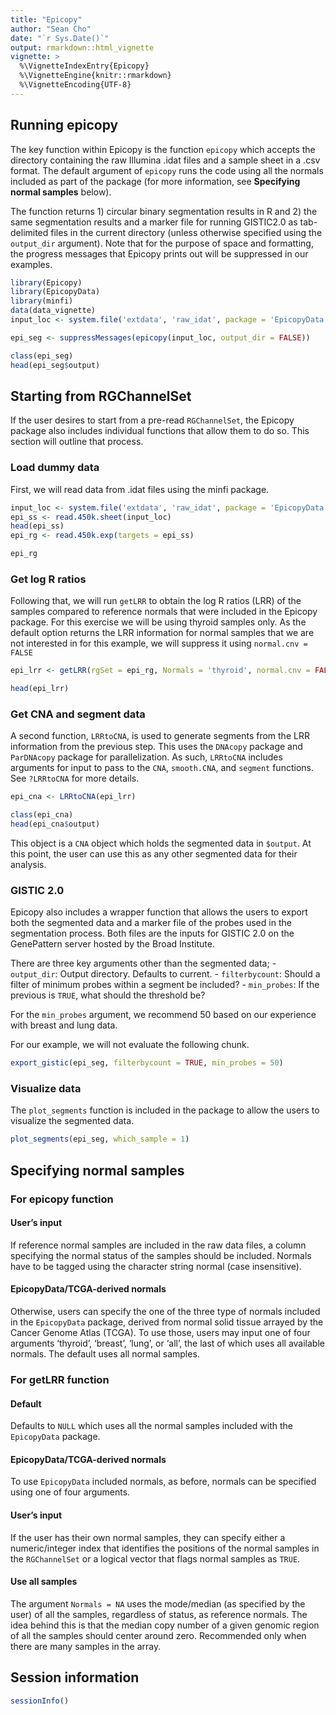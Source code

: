 ```yaml
---
title: "Epicopy"
author: "Sean Cho"
date: "`r Sys.Date()`"
output: rmarkdown::html_vignette
vignette: >
  %\VignetteIndexEntry{Epicopy}
  %\VignetteEngine{knitr::rmarkdown}
  %\VignetteEncoding{UTF-8}
---
```


## Running epicopy

The key function within Epicopy is the function `epicopy` which accepts the directory containing the raw Illumina .idat files and a sample sheet in a .csv format. The default argument of `epicopy` runs the code using all the normals included as part of the package (for more information, see **Specifying normal samples** below). 

The function returns 1) circular binary segmentation results in R and 2) the same segmentation results and a marker file for running GISTIC2.0 as tab-delimited files in the current directory (unless otherwise specified using the `output_dir` argument). Note that for the purpose of space and formatting, the progress messages that Epicopy prints out will be suppressed in our examples.

```r
library(Epicopy)
library(EpicopyData)
library(minfi)
data(data_vignette)
input_loc <- system.file('extdata', 'raw_idat', package = 'EpicopyData')
```

```r
epi_seg <- suppressMessages(epicopy(input_loc, output_dir = FALSE))
```

```r
class(epi_seg)
head(epi_seg$output)
```

## Starting from RGChannelSet

If the user desires to start from a pre-read `RGChannelSet`, the Epicopy package also includes individual functions that allow them to do so. This section will outline that process.

### Load dummy data

First, we will read data from .idat files using the minfi package.

```r
input_loc <- system.file('extdata', 'raw_idat', package = 'EpicopyData')
epi_ss <- read.450k.sheet(input_loc)
head(epi_ss)
epi_rg <- read.450k.exp(targets = epi_ss)
```

```r
epi_rg
```

### Get log R ratios

Following that, we will run `getLRR` to obtain the log R ratios (LRR) of the samples compared to reference normals that were included in the Epicopy package. For this exercise we will be using thyroid samples only. As the default option returns the LRR information for normal samples that we are not interested in for this example, we will suppress it using `normal.cnv = FALSE`

```r
epi_lrr <- getLRR(rgSet = epi_rg, Normals = 'thyroid', normal.cnv = FALSE)
```

```r
head(epi_lrr)
```

### Get CNA and segment data

A second function, `LRRtoCNA`, is used to generate segments from the LRR information from the previous step. This uses the `DNAcopy` package and `ParDNAcopy` package for parallelization. As such, `LRRtoCNA` includes arguments for input to pass to the `CNA`, `smooth.CNA`, and `segment` functions. See `?LRRtoCNA` for more details.

```r
epi_cna <- LRRtoCNA(epi_lrr)
```

```r
class(epi_cna)
head(epi_cna$output)
```

This object is a `CNA` object which holds the segmented data in `$output`. At this point, the user can use this as any other segmented data for their analysis.

### GISTIC 2.0

Epicopy also includes a wrapper function that allows the users to export both the segmented data and a marker file of the probes used in the segmentation process. Both files are the inputs for GISTIC 2.0 on the GenePattern server hosted by the Broad Institute.

There are three key arguments other than the segmented data;
- `output_dir`: Output directory. Defaults to current.
- `filterbycount`: Should a filter of minimum probes within a segment be included?
- `min_probes`: If the previous is `TRUE`, what should the threshold be?

For the `min_probes` argument, we recommend 50 based on our experience with breast and lung data.

For our example, we will not evaluate the following chunk.

```r
export_gistic(epi_seg, filterbycount = TRUE, min_probes = 50)
```

### Visualize data

The `plot_segments` function is included in the package to allow the users to visualize the segmented data.

```r
plot_segments(epi_seg, which_sample = 1)
```


## Specifying normal samples

### For epicopy function

#### User's input
If reference normal samples are included in the raw data files, a column specifying the normal status of the samples should be included. Normals have to be tagged using the character string normal (case insensitive).  

#### EpicopyData/TCGA-derived normals
Otherwise, users can specify the one of the three type of normals included in the `EpicopyData` package, derived from normal solid tissue arrayed by the Cancer Genome Atlas (TCGA). To use those, users may input one of four arguments 'thyroid', 'breast', 'lung', or 'all', the last of which uses all available normals. The default uses all normal samples.

### For getLRR function

#### Default
Defaults to `NULL` which uses all the normal samples included with the `EpicopyData` package.

#### EpicopyData/TCGA-derived normals
To use `EpicopyData` included normals, as before, normals can be specified using one of four arguments. 

#### User's input
If the user has their own normal samples, they can specify either a numeric/integer index that identifies the positions of the normal samples in the `RGChannelSet` or a logical vector that flags normal samples as `TRUE`.

#### Use all samples
The argument `Normals = NA` uses the mode/median (as specified by the user) of all the samples, regardless of status, as reference normals. The idea behind this is that the median copy number of a given genomic region of all the samples should center around zero. Recommended only when there are many samples in the array.

## Session information

```r
sessionInfo()
```